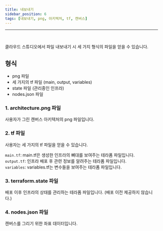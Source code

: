 ```yaml
---
title: 내보내기
sidebar_position: 6
tags: [내보내기, png, 아키텍처, tf, 캔버스]
---
```



<hr />
<br />

클라우드 스튜디오에서 파일 내보내기 시 세 가지 형식의 파일을 얻을 수 있습니다.

## 형식
- png 파일
- 세 가지의 tf 파일 (main, output, variables)
- state 파일 (관리중인 인프라)
- nodes.json 파일

### 1. architecture.png 파일
사용자가 그린 캔버스 아키텍처의 png 파일입니다.

### 2. tf 파일
사용자는 세 가지의 tf 파일을 얻을 수 있습니다.

```main.tf```: main.tf은 생성한 인프라의 뼈대를 보여주는 테라폼 파일입니다.  
```output.tf```: 인프라 배포 후 관련 정보를 알려주는 테라폼 파일입니다.  
```variables```: variables.tf는 변수들을 보여주는 테라폼 파일입니다.

### 3. terraform.state 파일
배포 이후 인프라의 상태를 관리하는 테라폼 파일입니다. (배포 이전 제공하지 않습니다.)

### 4. nodes.json 파일
캔버스를 그리기 위한 좌표 데이터입니다.